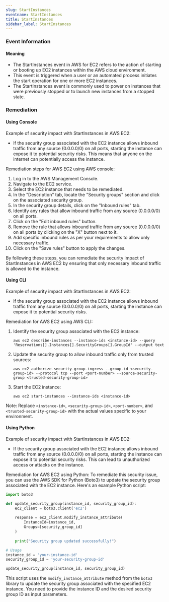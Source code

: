 ```yaml
--- 
slug: StartInstances
eventname: StartInstances
title: StartInstances
sidebar_label: StartInstances
---
```

                       
### Event Information

#### Meaning

- The StartInstances event in AWS for EC2 refers to the action of starting or booting up EC2 instances within the AWS cloud environment.
- This event is triggered when a user or an automated process initiates the start operation for one or more EC2 instances.
- The StartInstances event is commonly used to power on instances that were previously stopped or to launch new instances from a stopped state.

### Remediation

#### Using Console

Example of security impact with StartInstances in AWS EC2:
- If the security group associated with the EC2 instance allows inbound traffic from any source (0.0.0.0/0) on all ports, starting the instance can expose it to potential security risks. This means that anyone on the internet can potentially access the instance.

Remediation steps for AWS EC2 using AWS console:
1. Log in to the AWS Management Console.
2. Navigate to the EC2 service.
3. Select the EC2 instance that needs to be remediated.
4. In the "Description" tab, locate the "Security groups" section and click on the associated security group.
5. In the security group details, click on the "Inbound rules" tab.
6. Identify any rules that allow inbound traffic from any source (0.0.0.0/0) on all ports.
7. Click on the "Edit inbound rules" button.
8. Remove the rule that allows inbound traffic from any source (0.0.0.0/0) on all ports by clicking on the "X" button next to it.
9. Add specific inbound rules as per your requirements to allow only necessary traffic.
10. Click on the "Save rules" button to apply the changes.

By following these steps, you can remediate the security impact of StartInstances in AWS EC2 by ensuring that only necessary inbound traffic is allowed to the instance.

#### Using CLI

Example of security impact with StartInstances in AWS EC2:
- If the security group associated with the EC2 instance allows inbound traffic from any source (0.0.0.0/0) on all ports, starting the instance can expose it to potential security risks.

Remediation for AWS EC2 using AWS CLI:
1. Identify the security group associated with the EC2 instance:
   ```
   aws ec2 describe-instances --instance-ids <instance-id> --query 'Reservations[].Instances[].SecurityGroups[].GroupId' --output text
   ```

2. Update the security group to allow inbound traffic only from trusted sources:
   ```
   aws ec2 authorize-security-group-ingress --group-id <security-group-id> --protocol tcp --port <port-number> --source-security-group <trusted-security-group-id>
   ```

3. Start the EC2 instance:
   ```
   aws ec2 start-instances --instance-ids <instance-id>
   ```

Note: Replace `<instance-id>`, `<security-group-id>`, `<port-number>`, and `<trusted-security-group-id>` with the actual values specific to your environment.

#### Using Python

Example of security impact with StartInstances in AWS EC2:
- If the security group associated with the EC2 instance allows inbound traffic from any source (0.0.0.0/0) on all ports, starting the instance can expose it to potential security risks. This can lead to unauthorized access or attacks on the instance.

Remediation for AWS EC2 using Python:
To remediate this security issue, you can use the AWS SDK for Python (Boto3) to update the security group associated with the EC2 instance. Here's an example Python script:

```python
import boto3

def update_security_group(instance_id, security_group_id):
    ec2_client = boto3.client('ec2')
    
    response = ec2_client.modify_instance_attribute(
        InstanceId=instance_id,
        Groups=[security_group_id]
    )
    
    print("Security group updated successfully!")

# Usage
instance_id = 'your-instance-id'
security_group_id = 'your-security-group-id'

update_security_group(instance_id, security_group_id)
```

This script uses the `modify_instance_attribute` method from the `boto3` library to update the security group associated with the specified EC2 instance. You need to provide the instance ID and the desired security group ID as input parameters.


 